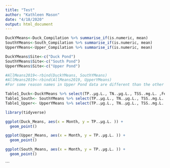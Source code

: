 ```yaml
---
title: "Test"
author: "Kathleen Mason"
date: "4/18/2020"
output: html_document
---
```


```r

DuckYMeans<-Duck_Compilation %>% summarise_if(is.numeric, mean)
SouthYMeans<-South_Compilation %>% summarise_if(is.numeric, mean)
UpperYMeans<-Upper_Compilation %>% summarise_if(is.numeric, mean)

DuckYMeans$Site<-c("Duck Pond")
SouthYMeans$Site<-c("South Pond")
UpperYMeans$Site<-c("Upper Pond")

#AllMeans2019<-rbind(DuckYMeans, SouthYMeans)
#AllMeans2019<-rbind(AllMeans2019, UpperYMeans)
#For some reason names in Upper Pond data are different than the other 2 pond data sets

Table1_Duck<-DuckYMeans %>% select(TP..µg.L., TN..µg.L., TSS..mg.L. ,Fecal.Coliform, pH)
Table1_South<- SouthYMeans %>% select(TP..µg.L., TN..µg.L., TSS..mg.L. ,Fecal.Coliform, pH)
Table1_Upper<- UpperYMeans %>% select(TP..µg.L., TN..µg.L., TSS..mg.L. ,Fecal.Coliform, pH)
```

```r
library(tidyverse)

ggplot(Duck_Means, aes(x = Month, y = TP..µg.L. )) + 
  geom_point() 

ggplot(Upper_Means, aes(x = Month, y = TP..µg.L. )) + 
  geom_point() 

ggplot(South_Means, aes(x = Month, y = TP..µg.L. )) + 
  geom_point() 

```


```

